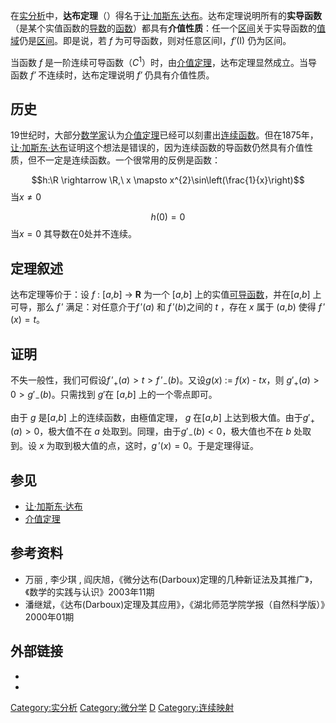 {{Otheruses
|subject=数学分析中的达布定理
|other=[[微分几何|微分几何]]中的达布定理
|达布定理 (微分几何)
}}
在[[实分析|实分析]]中，'''达布定理'''（{{lang-en|'''Darboux's theorem'''}}）得名于[[达布|让·加斯东·达布]]。达布定理说明所有的'''实导函数'''（是某个实值函数的[[导数|导数]]的[[函数|函数]]）都具有'''介值性质'''：任一个[[区间|区间]]关于实导函数的[[值域|值域]]仍是[[区间|区间]]。即是说，若 ''f'' 为可导函数，则对任意区间I，''f′''(I) 仍为区间。

当函数 ''f'' 是一阶连续可导函数（''C''<sup>1</sup>）时，由[[介值定理|介值定理]]，达布定理显然成立。当导函数 ''f′'' 不连续时，达布定理说明 ''f′'' 仍具有介值性质。

==历史==
19世纪时，大部分[[数学家|数学家]]认为[[介值定理|介值定理]]已经可以刻畫出[[连续|连续函数]]。但在1875年，[[达布|让·加斯东·达布]]证明这个想法是错误的，因为连续函数的导函数仍然具有介值性质，但不一定是连续函数。一个很常用的反例是函数：
:<math> h:\R \rightarrow \R,\ x \mapsto x^{2}\sin\left(\frac{1}{x}\right) </math> 当<math> x \neq 0 </math>
:<math>h(0)=0 </math> 当<math> x=0 </math>
其导数在0处并不连续。

==定理叙述==
达布定理等价于：设 ''f'' : [''a'',''b''] → '''R''' 为一个 [''a'',''b''] 上的实值[[可导|可导函数]]，并在[''a'',''b''] 上可导，那么 <math>f\,'</math> 满足：对任意介于<math>f\,'(a)</math> 和 <math>f\,'(b)</math>之间的 ''t'' ，存在 ''x'' 属于 (''a'',''b'') 使得 <math>f\,'(x) = t</math>。

==证明==
不失一般性，我们可假设<math>f\,'_{+}(a) > t > f\,'_{-}(b)</math>。又设''g''(''x'') := ''f''(''x'') - ''tx''，则 <math>g'_{+}(a) > 0 > g'_{-}(b)</math>。只需找到 <math>g'</math>在 [''a'',''b''] 上的一个零点即可。

由于 ''g'' 是[''a'',''b''] 上的连续函数，由極值定理， ''g'' 在[''a'',''b''] 上达到极大值。由于<math>g'_{+}(a) > 0</math>，极大值不在 ''a'' 处取到。同理，由于<math>g'_{-}(b) < 0</math>，极大值也不在 ''b'' 处取到。设 ''x'' 为取到极大值的点，这时，<math>g\,'(x) = 0</math>。于是定理得证。

==参见==
* [[达布|让·加斯东·达布]]
* [[介值定理|介值定理]]

==参考资料==
*万丽 , 李少琪 , 阎庆旭，《微分达布(Darboux)定理的几种新证法及其推广》，《数学的实践与认识》2003年11期
*潘继斌，《达布(Darboux)定理及其应用》，《湖北师范学院学报（自然科学版）》2000年01期

==外部链接==
* {{planetmath|urlid=darbouxstheoremanalysis|title=Darboux’s theorem (analysis)}}
* {{planetmath|urlid=proofofdarbouxstheorem|title=Proof of Darboux’s theorem}}

[[Category:实分析|Category:实分析]]
[[Category:微分学|Category:微分学]]
[[Category:微積分定理|D]]
[[Category:连续映射|Category:连续映射]]